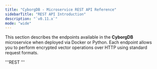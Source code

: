 ```yaml
---
title: "CyborgDB - Microservice REST API Reference"
sidebarTitle: "REST API Introduction"
description: "`v0.11.x`"
mode: "wide"
---
```


This section describes the endpoints available in the **CyborgDB** microservice when deployed via Docker or Python. Each endpoint allows you to perform encrypted vector operations over HTTP using standard request formats.


'''REST
'''